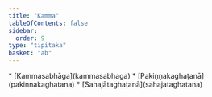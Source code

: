 ```yaml
---
title: "Kamma"
tableOfContents: false
sidebar:
  order: 9
type: "tipitaka"
basket: "ab"
---
```



<DynamicBreadcrumb />



<TableOfContents>
* [Kammasabhāga](kammasabhaga)
* [Pakiṇṇakaghaṭanā](pakinnakaghatana)
* [Sahajātaghaṭanā](sahajataghatana)
</TableOfContents>